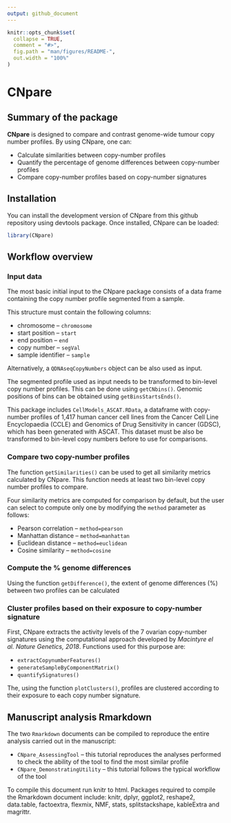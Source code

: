 ```yaml
---
output: github_document
---
```


<!-- README.md is generated from README.Rmd. Please edit that file -->

```r
knitr::opts_chunk$set(
  collapse = TRUE,
  comment = "#>",
  fig.path = "man/figures/README-",
  out.width = "100%"
)
```

# CNpare

## Summary of the package

**CNpare** is designed to compare and contrast genome-wide tumour copy number profiles. By using CNpare, one can:

-   Calculate similarities between copy-number profiles
-   Quantify the percentage of genome differences between copy-number profiles
-   Compare copy-number profiles based on copy-number signatures

## Installation

You can install the development version of CNpare from this github repository using devtools package. Once installed, CNpare can be loaded:

```r
library(CNpare)
```

## Workflow overview

### Input data

The most basic initial input to the CNpare package consists of a data frame containing the copy number profile segmented from a sample.

This structure must contain the following columns:

-   chromosome -- `chromosome`
-   start position -- `start`
-   end position -- `end`
-   copy number -- `segVal`
-   sample identifier -- `sample`

Alternatively, a `QDNAseqCopyNumbers` object can be also used as input.

The segmented profile used as input needs to be transformed to bin-level copy number profiles. This can be done using `getCNbins()`. Genomic positions of bins can be obtained using `getBinsStartsEnds()`.

This package includes `CellModels_ASCAT.RData`, a dataframe with copy-number profiles of 1,417 human cancer cell lines from the Cancer Cell Line Encyclopaedia (CCLE) and Genomics of Drug Sensitivity in cancer (GDSC), which has been generated with ASCAT. This dataset must be also be transformed to bin-level copy numbers before to use for comparisons.

### Compare two copy-number profiles

The function `getSimilarities()` can be used to get all similarity metrics calculated by CNpare. This function needs at least two bin-level copy number profiles to compare.

Four similarity metrics are computed for comparison by default, but the user can select to compute only one by modifying the `method` parameter as follows:

-   Pearson correlation -- `method=pearson`
-   Manhattan distance -- `method=manhattan`
-   Euclidean distance -- `method=euclidean`
-   Cosine similarity -- `method=cosine`

### Compute the % genome differences

Using the function `getDifference()`, the extent of genome differences (%) between two profiles can be calculated

### Cluster profiles based on their exposure to copy-number signature

First, CNpare extracts the activity levels of the 7 ovarian copy-number signatures using the computational approach developed by *Macintyre el al. Nature Genetics, 2018*. Functions used for this purpose are:

-   `extractCopynumberFeatures()`
-   `generateSampleByComponentMatrix()`
-   `quantifySignatures()`

The, using the function `plotClusters()`, profiles are clustered according to their exposure to each copy number signature.

## Manuscript analysis Rmarkdown

The two `Rmarkdown` documents can be compiled to reproduce the entire analysis carried out in the manuscript:

-   `CNpare_AssessingTool` -- this tutorial reproduces the analyses performed to check the ability of the tool to find the most similar profile
-   `CNpare_DemonstratingUtility` -- this tutorial follows the typical workflow of the tool

To compile this document run knitr to html. Packages required to compile the Rmarkdown document include: knitr, dplyr, ggplot2, reshape2, data.table, factoextra, flexmix, NMF, stats, splitstackshape, kableExtra and magrittr.
